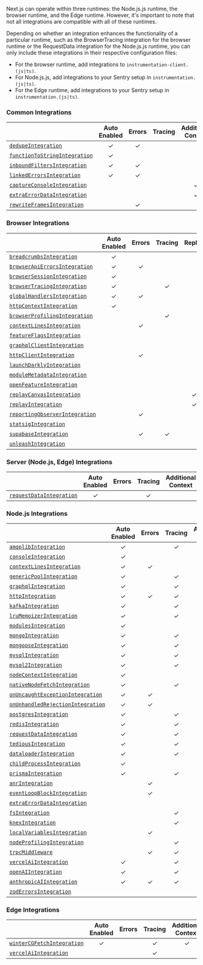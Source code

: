 Next.js can operate within three runtimes: the Node.js.js runtime, the browser runtime, and the Edge runtime.
However, it's important to note that not all integrations are compatible with all of these runtimes.

Depending on whether an integration enhances the functionality of a particular runtime, such as the BrowserTracing integration for the browser runtime or the RequestData integration for the Node.js.js runtime, you can only include these integrations in their respective configuration files:

- For the browser runtime, add integrations to `instrumentation-client.(js|ts)`.
- For Node.js.js, add integrations to your Sentry setup in `instrumentation.(js|ts)`.
- For the Edge runtime, add integrations to your Sentry setup in `instrumentation.(js|ts)`.

### Common Integrations

|                                                     | **Auto Enabled** | **Errors** | **Tracing** | **Additional Context** |
| --------------------------------------------------- | :--------------: | :--------: | :---------: | :--------------------: |
| [`dedupeIntegration`](./dedupe)                     |        ✓         |     ✓      |             |                        |
| [`functionToStringIntegration`](./functiontostring) |        ✓         |            |             |                        |
| [`inboundFiltersIntegration`](./inboundfilters)     |        ✓         |     ✓      |             |                        |
| [`linkedErrorsIntegration`](./linkederrors)         |        ✓         |     ✓      |             |                        |
| [`captureConsoleIntegration`](./captureconsole)     |                  |            |             |           ✓            |
| [`extraErrorDataIntegration`](./extraerrordata)     |                  |            |             |           ✓            |
| [`rewriteFramesIntegration`](./rewriteframes)       |                  |     ✓      |             |                        |

### Browser Integrations

|                                                       | **Auto Enabled** | **Errors** | **Tracing** | **Replay** | **Additional Context** |
| ----------------------------------------------------- | :--------------: | :--------: | :---------: | :--------: | :--------------------: |
| [`breadcrumbsIntegration`](./breadcrumbs)             |        ✓         |            |             |            |           ✓            |
| [`browserApiErrorsIntegration`](./browserapierrors)   |        ✓         |     ✓      |             |            |                        |
| [`browserSessionIntegration`](./browsersession)       |        ✓         |            |             |            |           ✓            |
| [`browserTracingIntegration`](./browsertracing)       |        ✓         |            |      ✓      |            |           ✓            |
| [`globalHandlersIntegration`](./globalhandlers)       |        ✓         |     ✓      |             |            |                        |
| [`httpContextIntegration`](./httpcontext)             |        ✓         |            |             |            |           ✓            |
| [`browserProfilingIntegration`](./browserprofiling)   |                  |            |      ✓      |            |                        |
| [`contextLinesIntegration`](./contextlines)           |                  |     ✓      |             |            |                        |
| [`featureFlagsIntegration`](./featureflags)           |                  |            |             |            |           ✓            |
| [`graphqlClientIntegration`](./graphqlclient)         |                  |            |             |            |           ✓            |
| [`httpClientIntegration`](./httpclient)               |                  |     ✓      |             |            |                        |
| [`launchDarklyIntegration`](./launchdarkly)           |                  |            |             |            |           ✓            |
| [`moduleMetadataIntegration`](./modulemetadata)       |                  |            |             |            |           ✓            |
| [`openFeatureIntegration`](./openfeature)             |                  |            |             |            |           ✓            |
| [`replayCanvasIntegration`](./replaycanvas)           |                  |            |             |     ✓      |                        |
| [`replayIntegration`](./replay)                       |                  |            |             |     ✓      |           ✓            |
| [`reportingObserverIntegration`](./reportingobserver) |                  |     ✓      |             |            |                        |
| [`statsigIntegration`](./statsig)                     |                  |            |             |            |           ✓            |
| [`supabaseIntegration`](./supabase)                   |                  |     ✓      |      ✓      |            |                        |
| [`unleashIntegration`](./unleash)                     |                  |            |             |            |           ✓            |

### Server (Node.js, Edge) Integrations

|                                           | **Auto Enabled** | **Errors** | **Tracing** | **Additional Context** |
| ----------------------------------------- | :--------------: | :--------: | :---------: | :--------------------: |
| [`requestDataIntegration`](./requestdata) |        ✓         |            |      ✓      |                        |

### Node.js Integrations

|                                                           | **Auto Enabled** | **Errors** | **Tracing** | **Additional Context** |
| --------------------------------------------------------- | :--------------: | :--------: | :---------: | :--------------------: |
| [`amqplibIntegration`](./amqplib)                         |        ✓         |            |      ✓      |                        |
| [`consoleIntegration`](./console)                         |        ✓         |            |             |           ✓            |
| [`contextLinesIntegration`](./contextlines)               |        ✓         |     ✓      |             |                        |
| [`genericPoolIntegration`](./genericpool)                 |        ✓         |            |      ✓      |                        |
| [`graphqlIntegration`](./graphql)                         |        ✓         |            |      ✓      |                        |
| [`httpIntegration`](./http)                               |        ✓         |     ✓      |      ✓      |           ✓            |
| [`kafkaIntegration`](./kafka)                             |        ✓         |            |      ✓      |                        |
| [`lruMemoizerIntegration`](./lrumemoizer)                 |        ✓         |            |      ✓      |                        |
| [`modulesIntegration`](./modules)                         |        ✓         |            |             |           ✓            |
| [`mongoIntegration`](./mongo)                             |        ✓         |            |      ✓      |                        |
| [`mongooseIntegration`](./mongoose)                       |        ✓         |            |      ✓      |                        |
| [`mysqlIntegration`](./mysql)                             |        ✓         |            |      ✓      |                        |
| [`mysql2Integration`](./mysql2)                           |        ✓         |            |      ✓      |                        |
| [`nodeContextIntegration`](./nodecontext)                 |        ✓         |            |             |           ✓            |
| [`nativeNodeFetchIntegration`](./nodefetch)               |        ✓         |            |      ✓      |           ✓            |
| [`onUncaughtExceptionIntegration`](./onuncaughtexception) |        ✓         |     ✓      |             |                        |
| [`onUnhandledRejectionIntegration`](./unhandledrejection) |        ✓         |     ✓      |             |                        |
| [`postgresIntegration`](./postgres)                       |        ✓         |            |      ✓      |                        |
| [`redisIntegration`](./redis)                             |        ✓         |            |      ✓      |                        |
| [`requestDataIntegration`](./requestdata)                 |        ✓         |            |      ✓      |                        |
| [`tediousIntegration`](./tedious)                         |        ✓         |            |      ✓      |                        |
| [`dataloaderIntegration`](./dataloader)                   |        ✓         |            |      ✓      |                        |
| [`childProcessIntegration`](./childProcess)               |        ✓         |            |             |           ✓            |
| [`prismaIntegration`](./prisma)                           |        ✓         |            |      ✓      |                        |
| [`anrIntegration`](./anr)                                 |                  |     ✓      |             |                        |
| [`eventLoopBlockIntegration`](./event-loop-block)         |                  |     ✓      |             |                        |
| [`extraErrorDataIntegration`](./extraerrordata)           |                  |            |             |           ✓            |
| [`fsIntegration`](./fs)                                   |                  |            |      ✓      |                        |
| [`knexIntegration`](./knex)                               |                  |            |      ✓      |                        |
| [`localVariablesIntegration`](./localvariables)           |                  |     ✓      |             |                        |
| [`nodeProfilingIntegration`](./nodeprofiling)             |                  |            |      ✓      |                        |
| [`trpcMiddleware`](./trpc)                                |                  |     ✓      |      ✓      |           ✓            |
| [`vercelAiIntegration`](./vercelai)                       |        ✓         |            |      ✓      |           ✓            |
| [`openAIIntegration`](./openai)                           |        ✓         |            |      ✓      |                        |
| [`anthropicAIIntegration`](./anthropic)                   |        ✓         |     ✓      |      ✓      |                        |
| [`zodErrorsIntegration`](./zodErrors)                     |                  |            |             |           ✓            |

### Edge Integrations

|                                               | **Auto Enabled** | **Errors** | **Tracing** | **Additional Context** |
| --------------------------------------------- | :--------------: | :--------: | :---------: | :--------------------: |
| [`winterCGFetchIntegration`](./wintercgfetch) |        ✓         |            |      ✓      |           ✓            |
| [`vercelAiIntegration`](./vercelai)           |                  |            |      ✓      |                        |
